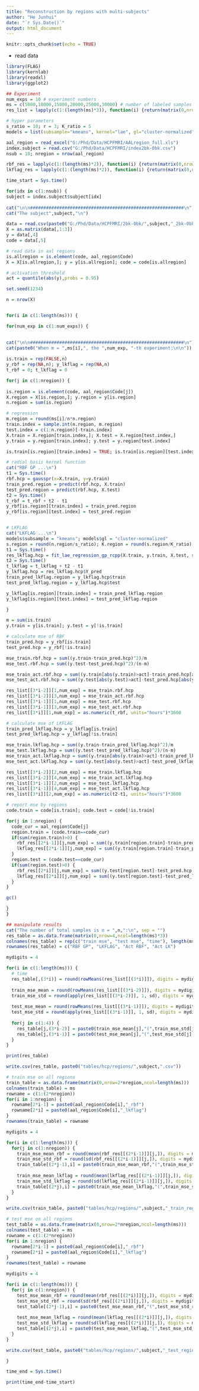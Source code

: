 ```yaml
---
title: "Reconstruction by regions with multi-subjects"
author: "He Junhui"
date: "`r Sys.Date()`"
output: html_document
---
```


```r
knitr::opts_chunk$set(echo = TRUE)
```


+ read data 

```r
library(FLAG)
library(kernlab)
library(readxl)
library(ggplot2)
```

```r
## Experiment
num_exps = 10 # experiment numbers
ms = c(5000,10000,15000,20000,25000,30000) # number of labeled samples
res_list = lapply(c(1:(length(ms)*3)), function(i) {return(matrix(0,nrow=4,ncol=num_exps))})
```

```r
# hyper parameters
s_ratio = 10; r = 3; K_ratio = 5
models = list(subsample="kmeans", kernel="lae", gl="cluster-normalized", root=TRUE)
```

```r
aal_region = read_excel("G:/Phd/Data/HCPFMRI/AALregion_full.xls")
index.subject = read.csv("G:/Phd/Data/HCPFMRI/index2bk-0bk.csv")
nsub = 10; nregion = nrow(aal_region)
```

```r
rbf_res = lapply(c(1:(length(ms)*2)), function(i) {return(matrix(0,nrow=nregion,ncol=num_exps))})
lkflag_res = lapply(c(1:(length(ms)*2)), function(i) {return(matrix(0,nrow=nregion,ncol=num_exps))})
```


```r
time_start = Sys.time()

for(idx in c(1:nsub)) {
subject = index.subject$subject[idx]
  
cat("\n\n##########################################################\n")  
cat("The subject",subject,"\n")

data = read.csv(paste0("G:/Phd/Data/HCPFMRI/2bk-0bk/",subject,"_2bk-0bk.csv"))
X = as.matrix(data[,1:3])
y = data[,4]
code = data[,5]

# read data in aal regions
is.allregion = is.element(code, aal_region$Code)
X = X[is.allregion,]; y = y[is.allregion]; code = code[is.allregion]

# activation threshold
act = quantile(abs(y),probs = 0.95)

set.seed(1234)

n = nrow(X)


for(i in c(1:length(ms))) {

for(num_exp in c(1:num_exps)) {
  

cat("\n\n##########################################################\n")  
cat(paste0("When m = ",ms[i],", the ",num_exp, "-th experiment:\n\n"))
  
is.train = rep(FALSE,n)
y_rbf = rep(NA,n); y_lkflag = rep(NA,n)
t_rbf = 0; t_lkflag = 0

for(j in c(1:nregion)) {
  
is.region = is.element(code, aal_region$Code[j])
X.region = X[is.region,]; y.region = y[is.region]
n.region = sum(is.region)

# regression
m.region = round(ms[i]/n*n.region)
train.index = sample.int(n.region, m.region)
test.index = c(1:n.region)[-train.index]
X.train = X.region[train.index,]; X.test = X.region[test.index,]
y.train = y.region[train.index]; y.test = y.region[test.index]

is.train[is.region][train.index] = TRUE; is.train[is.region][test.index] = FALSE

# radial basis kernel function
cat("RBF GP ...\n")
t1 = Sys.time()
rbf.hcp = gausspr(x=X.train, y=y.train)
train_pred.region = predict(rbf.hcp, X.train)
test_pred.region = predict(rbf.hcp, X.test)
t2 = Sys.time()
t_rbf = t_rbf + t2 - t1
y_rbf[is.region][train.index] = train_pred.region
y_rbf[is.region][test.index] = test_pred.region


# LKFLAG
cat("LKFLAG ...\n")
models$subsample = "kmeans"; models$gl = "cluster-normalized"
s.region = round(n.region/s_ratio); K.region = round(s.region/K_ratio)
t1 = Sys.time()
res_lkflag.hcp = fit_lae_regression_gp_rcpp(X.train, y.train, X.test, s.region, r, K.region, models = models)
t2 = Sys.time()
t_lkflag = t_lkflag + t2 - t1
y_lkflag.hcp = res_lkflag.hcp$Y_pred
train_pred_lkflag.region = y_lkflag.hcp$train
test_pred_lkflag.region = y_lkflag.hcp$test

y_lkflag[is.region][train.index] = train_pred_lkflag.region
y_lkflag[is.region][test.index] = test_pred_lkflag.region

}

m = sum(is.train)
y.train = y[is.train]; y.test = y[!is.train]

# calculate mse of RBF
train_pred.hcp = y_rbf[is.train]
test_pred.hcp = y_rbf[!is.train]

mse_train.rbf.hcp = sum((y.train-train_pred.hcp)^2)/m
mse_test.rbf.hcp = sum((y.test-test_pred.hcp)^2)/(n-m)

mse_train_act.rbf.hcp = sum((y.train[abs(y.train)>act]-train_pred.hcp[abs(y.train)>act])^2)/sum(abs(y.train)>act)
mse_test_act.rbf.hcp = sum((y.test[abs(y.test)>act]-test_pred.hcp[abs(y.test)>act])^2)/sum(abs(y.test)>act)

res_list[[3*i-2]][1,num_exp] = mse_train.rbf.hcp
res_list[[3*i-2]][3,num_exp] = mse_train_act.rbf.hcp
res_list[[3*i-1]][1,num_exp] = mse_test.rbf.hcp
res_list[[3*i-1]][3,num_exp] = mse_test_act.rbf.hcp
res_list[[3*i]][1,num_exp] = as.numeric(t_rbf, units="hours")*3600

# calculate mse of LKFLAG
train_pred_lkflag.hcp = y_lkflag[is.train]
test_pred_lkflag.hcp = y_lkflag[!is.train]

mse_train.lkflag.hcp = sum((y.train-train_pred_lkflag.hcp)^2)/m
mse_test.lkflag.hcp = sum((y.test-test_pred_lkflag.hcp)^2)/(n-m)
mse_train_act.lkflag.hcp = sum((y.train[abs(y.train)>act]-train_pred_lkflag.hcp[abs(y.train)>act])^2)/sum(abs(y.train)>act)
mse_test_act.lkflag.hcp = sum((y.test[abs(y.test)>act]-test_pred_lkflag.hcp[abs(y.test)>act])^2)/sum(abs(y.test)>act)

res_list[[3*i-2]][2,num_exp] = mse_train.lkflag.hcp
res_list[[3*i-2]][4,num_exp] = mse_train_act.lkflag.hcp
res_list[[3*i-1]][2,num_exp] = mse_test.lkflag.hcp
res_list[[3*i-1]][4,num_exp] = mse_test_act.lkflag.hcp
res_list[[3*i]][2,num_exp] = as.numeric(t2-t1, units="hours")*3600

# report mse by regions
code.train = code[is.train]; code.test = code[!is.train]

for(j in 1:nregion) {
  code_cur = aal_region$Code[j]
  region.train = (code.train==code_cur)
  if(sum(region.train)>0) {
    rbf_res[[2*i-1]][j,num_exp] = sum((y.train[region.train]-train_pred.hcp[region.train])^2)/sum(region.train)
    lkflag_res[[2*i-1]][j,num_exp] = sum((y.train[region.train]-train_pred_lkflag.hcp[region.train])^2)/sum(region.train)
  }
  region.test = (code.test==code_cur)
  if(sum(region.test)>0) {
    rbf_res[[2*i]][j,num_exp] = sum((y.test[region.test]-test_pred.hcp[region.test])^2)/sum(region.test)
    lkflag_res[[2*i]][j,num_exp] = sum((y.test[region.test]-test_pred_lkflag.hcp[region.test])^2)/sum(region.test)
  }
}

gc()

}
}

## manipulate results
cat("The number of total samples is n = ",n,":\n", sep = "")
res_table = as.data.frame(matrix(0,nrow=4,ncol=length(ms)*3))
colnames(res_table) = rep(c("train mse", "test mse", "time"), length(ms))
rownames(res_table) = c("RBF GP", "LKFLAG", "Act RBF", "Act LK")

mydigits = 4

for(i in c(1:length(ms))) {
  # time
  res_table[,(3*i)] = round(rowMeans(res_list[[(3*i)]]), digits = mydigits)
  
  train_mse_mean = round(rowMeans(res_list[[(3*i-2)]]), digits = mydigits)
  train_mse_std = round(apply(res_list[[(3*i-2)]], 1, sd), digits = mydigits)
  
  test_mse_mean = round(rowMeans(res_list[[(3*i-1)]]), digits = mydigits)
  test_mse_std = round(apply(res_list[[(3*i-1)]], 1, sd), digits = mydigits)
  
  for(j in c(1:4)) {
    res_table[j,(3*i-2)] = paste0(train_mse_mean[j],"(",train_mse_std[j],")")
    res_table[j,(3*i-1)] = paste0(test_mse_mean[j],"(",test_mse_std[j],")")
  }
}

print(res_table)

write.csv(res_table, paste0("tables/hcp/regions/",subject,".csv"))

# train mse on all regions
train_table = as.data.frame(matrix(0,nrow=2*nregion,ncol=length(ms)))
colnames(train_table) = ms
rowname = c(1:(2*nregion))
for(i in 1:nregion) {
  rowname[2*i-1] = paste0(aal_region$Code[i],"_rbf")
  rowname[2*i] = paste0(aal_region$Code[i],"_lkflag")
}
rownames(train_table) = rowname

mydigits = 4

for(i in c(1:length(ms))) {
  for(j in c(1:nregion)) {
    train_mse_mean_rbf = round(mean(rbf_res[[(2*i-1)]][j,]), digits = mydigits)
    train_mse_std_rbf = round(sd(rbf_res[[(2*i-1)]][j,]), digits = mydigits)
    train_table[(2*j-1),i] = paste0(train_mse_mean_rbf,"(",train_mse_std_rbf,")")
    
    train_mse_mean_lkflag = round(mean(lkflag_res[[(2*i-1)]][j,]), digits = mydigits)
    train_mse_std_lkflag = round(sd(lkflag_res[[(2*i-1)]][j,]), digits = mydigits)
    train_table[(2*j),i] = paste0(train_mse_mean_lkflag,"(",train_mse_std_lkflag,")")
  }
}

write.csv(train_table, paste0("tables/hcp/regions/",subject,"_train_region.csv"))

# test mse on all regions
test_table = as.data.frame(matrix(0,nrow=2*nregion,ncol=length(ms)))
colnames(test_table) = ms
rowname = c(1:(2*nregion))
for(i in 1:nregion) {
  rowname[2*i-1] = paste0(aal_region$Code[i],"_rbf")
  rowname[2*i] = paste0(aal_region$Code[i],"_lkflag")
}
rownames(test_table) = rowname

mydigits = 4

for(i in c(1:length(ms))) {
  for(j in c(1:nregion)) {
    test_mse_mean_rbf = round(mean(rbf_res[[(2*i)]][j,]), digits = mydigits)
    test_mse_std_rbf = round(sd(rbf_res[[(2*i)]][j,]), digits = mydigits)
    test_table[(2*j-1),i] = paste0(test_mse_mean_rbf,"(",test_mse_std_rbf,")")
    
    test_mse_mean_lkflag = round(mean(lkflag_res[[(2*i)]][j,]), digits = mydigits)
    test_mse_std_lkflag = round(sd(lkflag_res[[(2*i)]][j,]), digits = mydigits)
    test_table[(2*j),i] = paste0(test_mse_mean_lkflag,"(",test_mse_std_lkflag,")")
  }
}

write.csv(test_table, paste0("tables/hcp/regions/",subject,"_test_region.csv"))

}

time_end = Sys.time()
```

```r
print(time_end-time_start)
```


